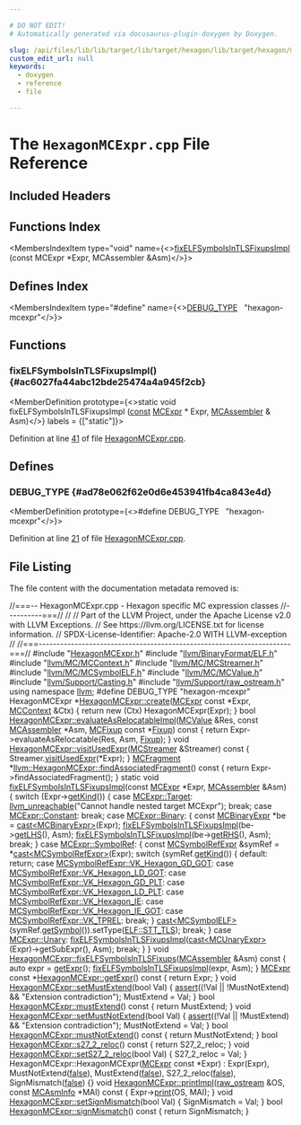 ```yaml
---

# DO NOT EDIT!
# Automatically generated via docusaurus-plugin-doxygen by Doxygen.

slug: /api/files/lib/lib/target/lib/target/hexagon/lib/target/hexagon/mctargetdesc/hexagonmcexpr-cpp
custom_edit_url: null
keywords:
  - doxygen
  - reference
  - file

---
```





# The `HexagonMCExpr.cpp` File Reference

<DoxygenPage pluginConfig={pluginConfig}>



## Included Headers

<IncludesList>
<IncludesListItem
  filePath="HexagonMCExpr.h"
  permalink="/docs/api/files/lib/lib/target/lib/target/hexagon/lib/target/hexagon/mctargetdesc/hexagonmcexpr-h"
  isLocal="true" />
<IncludesListItem
  filePath="llvm/BinaryFormat/ELF.h"
  permalink="/docs/api/files/include/include/llvm/include/llvm/binaryformat/elf-h"
  isLocal="true" />
<IncludesListItem
  filePath="llvm/MC/MCContext.h"
  permalink="/docs/api/files/include/include/llvm/include/llvm/mc/mccontext-h"
  isLocal="true" />
<IncludesListItem
  filePath="llvm/MC/MCStreamer.h"
  permalink="/docs/api/files/include/include/llvm/include/llvm/mc/mcstreamer-h"
  isLocal="true" />
<IncludesListItem
  filePath="llvm/MC/MCSymbolELF.h"
  permalink="/docs/api/files/include/include/llvm/include/llvm/mc/mcsymbolelf-h"
  isLocal="true" />
<IncludesListItem
  filePath="llvm/MC/MCValue.h"
  permalink="/docs/api/files/include/include/llvm/include/llvm/mc/mcvalue-h"
  isLocal="true" />
<IncludesListItem
  filePath="llvm/Support/Casting.h"
  permalink="/docs/api/files/include/include/llvm/include/llvm/support/casting-h"
  isLocal="true" />
<IncludesListItem
  filePath="llvm/Support/raw_ostream.h"
  permalink="/docs/api/files/include/include/llvm/include/llvm/support/raw-ostream-h"
  isLocal="true" />
</IncludesList>

## Functions Index

<MembersIndex>

<MembersIndexItem
  type="void"
  name={<><a href="#ac6027fa44abc12bde25474a4a945f2cb">fixELFSymbolsInTLSFixupsImpl</a> (const MCExpr &#42;Expr, MCAssembler &amp;Asm)</>}>
</MembersIndexItem>

</MembersIndex>

## Defines Index

<MembersIndex>

<MembersIndexItem
  type="#define"
  name={<><a href="#ad78e062f62e0d6e453941fb4ca843e4d">DEBUG&#95;TYPE</a>&nbsp;&nbsp;&nbsp;&quot;hexagon-mcexpr&quot;</>}>
</MembersIndexItem>

</MembersIndex>


<SectionDefinition>

## Functions

### fixELFSymbolsInTLSFixupsImpl() {#ac6027fa44abc12bde25474a4a945f2cb}

<MemberDefinition
  prototype={<>static void fixELFSymbolsInTLSFixupsImpl (<a href="/docs/api/files/lib/lib/target/lib/target/aarch64/aarch64promoteconstant-cpp/#a90f8350fecae261c25be85d38b451bff">const</a> <a href="/docs/api/classes/llvm/mcexpr">MCExpr</a> &#42; Expr, <a href="/docs/api/classes/llvm/mcassembler">MCAssembler</a> &amp; Asm)</>}
  labels = {["static"]}>

Definition at line <a href="#l00041">41</a> of file <a href="/docs/api/files/lib/lib/target/lib/target/hexagon/lib/target/hexagon/mctargetdesc/hexagonmcexpr-cpp">HexagonMCExpr.cpp</a>.
</MemberDefinition>

</SectionDefinition>

<SectionDefinition>

## Defines

### DEBUG&#95;TYPE {#ad78e062f62e0d6e453941fb4ca843e4d}

<MemberDefinition
  prototype={<>#define DEBUG&#95;TYPE&nbsp;&nbsp;&nbsp;&quot;hexagon-mcexpr&quot;</>}>

Definition at line <a href="#l00021">21</a> of file <a href="/docs/api/files/lib/lib/target/lib/target/hexagon/lib/target/hexagon/mctargetdesc/hexagonmcexpr-cpp">HexagonMCExpr.cpp</a>.
</MemberDefinition>

</SectionDefinition>

## File Listing

The file content with the documentation metadata removed is:

<ProgramListing>

<Link id="l00001" /><CodeLine lineNumber="1"><Highlight kind="comment">//===-- HexagonMCExpr.cpp - Hexagon specific MC expression classes</Highlight><Highlight kind="normal"></Highlight></CodeLine>
<Link id="l00002" /><CodeLine lineNumber="2"><Highlight kind="normal"></Highlight><Highlight kind="comment">//----------===//</Highlight><Highlight kind="normal"></Highlight></CodeLine>
<Link id="l00003" /><CodeLine lineNumber="3"><Highlight kind="normal"></Highlight><Highlight kind="comment">//</Highlight><Highlight kind="normal"></Highlight></CodeLine>
<Link id="l00004" /><CodeLine lineNumber="4"><Highlight kind="normal"></Highlight><Highlight kind="comment">// Part of the LLVM Project, under the Apache License v2.0 with LLVM Exceptions.</Highlight><Highlight kind="normal"></Highlight></CodeLine>
<Link id="l00005" /><CodeLine lineNumber="5"><Highlight kind="normal"></Highlight><Highlight kind="comment">// See https://llvm.org/LICENSE.txt for license information.</Highlight><Highlight kind="normal"></Highlight></CodeLine>
<Link id="l00006" /><CodeLine lineNumber="6"><Highlight kind="normal"></Highlight><Highlight kind="comment">// SPDX-License-Identifier: Apache-2.0 WITH LLVM-exception</Highlight><Highlight kind="normal"></Highlight></CodeLine>
<Link id="l00007" /><CodeLine lineNumber="7"><Highlight kind="normal"></Highlight><Highlight kind="comment">//</Highlight><Highlight kind="normal"></Highlight></CodeLine>
<Link id="l00008" /><CodeLine lineNumber="8"><Highlight kind="normal"></Highlight><Highlight kind="comment">//===----------------------------------------------------------------------===//</Highlight><Highlight kind="normal"></Highlight></CodeLine>
<Link id="l00009" /><CodeLine lineNumber="9"><Highlight kind="normal"></Highlight></CodeLine>
<Link id="l00010" /><CodeLine lineNumber="10"><Highlight kind="normal"></Highlight><Highlight kind="preprocessor">#include &quot;<a href="/docs/api/files/lib/lib/target/lib/target/hexagon/lib/target/hexagon/mctargetdesc/hexagonmcexpr-h">HexagonMCExpr.h</a>&quot;</Highlight><Highlight kind="normal"></Highlight></CodeLine>
<Link id="l00011" /><CodeLine lineNumber="11"><Highlight kind="normal"></Highlight><Highlight kind="preprocessor">#include &quot;<a href="/docs/api/files/include/include/llvm/include/llvm/binaryformat/elf-h">llvm/BinaryFormat/ELF.h</a>&quot;</Highlight><Highlight kind="normal"></Highlight></CodeLine>
<Link id="l00012" /><CodeLine lineNumber="12"><Highlight kind="normal"></Highlight><Highlight kind="preprocessor">#include &quot;<a href="/docs/api/files/include/include/llvm/include/llvm/mc/mccontext-h">llvm/MC/MCContext.h</a>&quot;</Highlight><Highlight kind="normal"></Highlight></CodeLine>
<Link id="l00013" /><CodeLine lineNumber="13"><Highlight kind="normal"></Highlight><Highlight kind="preprocessor">#include &quot;<a href="/docs/api/files/include/include/llvm/include/llvm/mc/mcstreamer-h">llvm/MC/MCStreamer.h</a>&quot;</Highlight><Highlight kind="normal"></Highlight></CodeLine>
<Link id="l00014" /><CodeLine lineNumber="14"><Highlight kind="normal"></Highlight><Highlight kind="preprocessor">#include &quot;<a href="/docs/api/files/include/include/llvm/include/llvm/mc/mcsymbolelf-h">llvm/MC/MCSymbolELF.h</a>&quot;</Highlight><Highlight kind="normal"></Highlight></CodeLine>
<Link id="l00015" /><CodeLine lineNumber="15"><Highlight kind="normal"></Highlight><Highlight kind="preprocessor">#include &quot;<a href="/docs/api/files/include/include/llvm/include/llvm/mc/mcvalue-h">llvm/MC/MCValue.h</a>&quot;</Highlight><Highlight kind="normal"></Highlight></CodeLine>
<Link id="l00016" /><CodeLine lineNumber="16"><Highlight kind="normal"></Highlight><Highlight kind="preprocessor">#include &quot;<a href="/docs/api/files/include/include/llvm/include/llvm/support/casting-h">llvm/Support/Casting.h</a>&quot;</Highlight><Highlight kind="normal"></Highlight></CodeLine>
<Link id="l00017" /><CodeLine lineNumber="17"><Highlight kind="normal"></Highlight><Highlight kind="preprocessor">#include &quot;<a href="/docs/api/files/include/include/llvm/include/llvm/support/raw-ostream-h">llvm/Support/raw&#95;ostream.h</a>&quot;</Highlight><Highlight kind="normal"></Highlight></CodeLine>
<Link id="l00018" /><CodeLine lineNumber="18"><Highlight kind="normal"></Highlight></CodeLine>
<Link id="l00019" /><CodeLine lineNumber="19"><Highlight kind="normal"></Highlight><Highlight kind="keyword">using namespace </Highlight><Highlight kind="normal"><a href="/docs/api/namespaces/llvm">llvm</a>;</Highlight></CodeLine>
<Link id="l00020" /><CodeLine lineNumber="20"><Highlight kind="normal"></Highlight></CodeLine>
<Link id="l00021" /><CodeLine lineNumber="21" lineLink="#ad78e062f62e0d6e453941fb4ca843e4d"><Highlight kind="normal"></Highlight><Highlight kind="preprocessor">#define DEBUG&#95;TYPE &quot;hexagon-mcexpr&quot;</Highlight><Highlight kind="normal"></Highlight></CodeLine>
<Link id="l00022" /><CodeLine lineNumber="22"><Highlight kind="normal"></Highlight></CodeLine>
<Link id="l00023" /><CodeLine lineNumber="23" lineLink="/docs/api/classes/llvm/hexagonmcexpr/#a81566bd7394be9eb4df918513ea11b9b"><Highlight kind="normal">HexagonMCExpr &#42;<a href="/docs/api/classes/llvm/hexagonmcexpr/#a81566bd7394be9eb4df918513ea11b9b">HexagonMCExpr::create</a>(<a href="/docs/api/classes/llvm/mcexpr">MCExpr</a> </Highlight><Highlight kind="keyword">const</Highlight><Highlight kind="normal"> &#42;Expr, <a href="/docs/api/classes/llvm/mccontext">MCContext</a> &amp;Ctx) &#123;</Highlight></CodeLine>
<Link id="l00024" /><CodeLine lineNumber="24"><Highlight kind="normal">  </Highlight><Highlight kind="keywordflow">return</Highlight><Highlight kind="normal"> </Highlight><Highlight kind="keyword">new</Highlight><Highlight kind="normal"> (Ctx) HexagonMCExpr(Expr);</Highlight></CodeLine>
<Link id="l00025" /><CodeLine lineNumber="25"><Highlight kind="normal">&#125;</Highlight></CodeLine>
<Link id="l00026" /><CodeLine lineNumber="26"><Highlight kind="normal"></Highlight></CodeLine>
<Link id="l00027" /><CodeLine lineNumber="27" lineLink="/docs/api/classes/llvm/hexagonmcexpr/#a8d38c1312f839e6d789932230e6d420f"><Highlight kind="normal"></Highlight><Highlight kind="keywordtype">bool</Highlight><Highlight kind="normal"> <a href="/docs/api/classes/llvm/hexagonmcexpr/#a8d38c1312f839e6d789932230e6d420f">HexagonMCExpr::evaluateAsRelocatableImpl</a>(<a href="/docs/api/classes/llvm/mcvalue">MCValue</a> &amp;Res,</Highlight></CodeLine>
<Link id="l00028" /><CodeLine lineNumber="28"><Highlight kind="normal">                                              </Highlight><Highlight kind="keyword">const</Highlight><Highlight kind="normal"> <a href="/docs/api/classes/llvm/mcassembler">MCAssembler</a> &#42;Asm,</Highlight></CodeLine>
<Link id="l00029" /><CodeLine lineNumber="29"><Highlight kind="normal">                                              <a href="/docs/api/classes/llvm/mcfixup">MCFixup</a> </Highlight><Highlight kind="keyword">const</Highlight><Highlight kind="normal"> &#42;<a href="/docs/api/files/lib/lib/target/lib/target/powerpc/ppctlsdynamiccall-cpp/#a4a235aedca5bbfc39934045b6cbf9c70">Fixup</a>)</Highlight><Highlight kind="keyword"> const </Highlight><Highlight kind="normal">&#123;</Highlight></CodeLine>
<Link id="l00030" /><CodeLine lineNumber="30"><Highlight kind="normal">  </Highlight><Highlight kind="keywordflow">return</Highlight><Highlight kind="normal"> Expr-&gt;evaluateAsRelocatable(Res, Asm, <a href="/docs/api/files/lib/lib/target/lib/target/powerpc/ppctlsdynamiccall-cpp/#a4a235aedca5bbfc39934045b6cbf9c70">Fixup</a>);</Highlight></CodeLine>
<Link id="l00031" /><CodeLine lineNumber="31"><Highlight kind="normal">&#125;</Highlight></CodeLine>
<Link id="l00032" /><CodeLine lineNumber="32"><Highlight kind="normal"></Highlight></CodeLine>
<Link id="l00033" /><CodeLine lineNumber="33" lineLink="/docs/api/classes/llvm/hexagonmcexpr/#aec934e512bcd861faf50a32379b571ed"><Highlight kind="normal"></Highlight><Highlight kind="keywordtype">void</Highlight><Highlight kind="normal"> <a href="/docs/api/classes/llvm/hexagonmcexpr/#aec934e512bcd861faf50a32379b571ed">HexagonMCExpr::visitUsedExpr</a>(<a href="/docs/api/classes/llvm/mcstreamer">MCStreamer</a> &amp;Streamer)</Highlight><Highlight kind="keyword"> const </Highlight><Highlight kind="normal">&#123;</Highlight></CodeLine>
<Link id="l00034" /><CodeLine lineNumber="34"><Highlight kind="normal">  Streamer.<a href="/docs/api/classes/llvm/mcstreamer/#afb2fc7b7b30a601f94f8f5a6297ec68f">visitUsedExpr</a>(&#42;Expr);</Highlight></CodeLine>
<Link id="l00035" /><CodeLine lineNumber="35"><Highlight kind="normal">&#125;</Highlight></CodeLine>
<Link id="l00036" /><CodeLine lineNumber="36"><Highlight kind="normal"></Highlight></CodeLine>
<Link id="l00037" /><CodeLine lineNumber="37" lineLink="/docs/api/classes/llvm/hexagonmcexpr/#aa950b1f4ad67940b27f8c23658a6ec2b"><Highlight kind="normal"><a href="/docs/api/classes/llvm/mcfragment">MCFragment</a> &#42;<a href="/docs/api/classes/llvm/hexagonmcexpr/#aa950b1f4ad67940b27f8c23658a6ec2b">llvm::HexagonMCExpr::findAssociatedFragment</a>()</Highlight><Highlight kind="keyword"> const </Highlight><Highlight kind="normal">&#123;</Highlight></CodeLine>
<Link id="l00038" /><CodeLine lineNumber="38"><Highlight kind="normal">  </Highlight><Highlight kind="keywordflow">return</Highlight><Highlight kind="normal"> Expr-&gt;findAssociatedFragment();</Highlight></CodeLine>
<Link id="l00039" /><CodeLine lineNumber="39"><Highlight kind="normal">&#125;</Highlight></CodeLine>
<Link id="l00040" /><CodeLine lineNumber="40"><Highlight kind="normal"></Highlight></CodeLine>
<Link id="l00041" /><CodeLine lineNumber="41" lineLink="#ac6027fa44abc12bde25474a4a945f2cb"><Highlight kind="normal"></Highlight><Highlight kind="keyword">static</Highlight><Highlight kind="normal"> </Highlight><Highlight kind="keywordtype">void</Highlight><Highlight kind="normal"> <a href="/docs/api/files/lib/lib/target/lib/target/aarch64/lib/target/aarch64/mctargetdesc/aarch64mcexpr-cpp/#ac6027fa44abc12bde25474a4a945f2cb">fixELFSymbolsInTLSFixupsImpl</a>(</Highlight><Highlight kind="keyword">const</Highlight><Highlight kind="normal"> <a href="/docs/api/classes/llvm/mcexpr">MCExpr</a> &#42;Expr, <a href="/docs/api/classes/llvm/mcassembler">MCAssembler</a> &amp;Asm) &#123;</Highlight></CodeLine>
<Link id="l00042" /><CodeLine lineNumber="42"><Highlight kind="normal">  </Highlight><Highlight kind="keywordflow">switch</Highlight><Highlight kind="normal"> (Expr-&gt;<a href="/docs/api/classes/llvm/mcexpr/#af5d6e67c11188675c1309e098afac194">getKind</a>()) &#123;</Highlight></CodeLine>
<Link id="l00043" /><CodeLine lineNumber="43"><Highlight kind="normal">  </Highlight><Highlight kind="keywordflow">case</Highlight><Highlight kind="normal"> <a href="/docs/api/classes/llvm/mcexpr/#a83112ba0cecd7a7add9f1f9c441d606faa65560b8224a92e80f422df090f07c55">MCExpr::Target</a>:</Highlight></CodeLine>
<Link id="l00044" /><CodeLine lineNumber="44"><Highlight kind="normal">    <a href="/docs/api/files/include/include/llvm/include/llvm/support/errorhandling-h/#ace243f5c25697a1107cce46626b3dc94">llvm&#95;unreachable</a>(</Highlight><Highlight kind="stringliteral">&quot;Cannot handle nested target MCExpr&quot;</Highlight><Highlight kind="normal">);</Highlight></CodeLine>
<Link id="l00045" /><CodeLine lineNumber="45"><Highlight kind="normal">    </Highlight><Highlight kind="keywordflow">break</Highlight><Highlight kind="normal">;</Highlight></CodeLine>
<Link id="l00046" /><CodeLine lineNumber="46"><Highlight kind="normal">  </Highlight><Highlight kind="keywordflow">case</Highlight><Highlight kind="normal"> <a href="/docs/api/classes/llvm/mcexpr/#a83112ba0cecd7a7add9f1f9c441d606fa66e286cc65e62341501e5b26feade28d">MCExpr::Constant</a>:</Highlight></CodeLine>
<Link id="l00047" /><CodeLine lineNumber="47"><Highlight kind="normal">    </Highlight><Highlight kind="keywordflow">break</Highlight><Highlight kind="normal">;</Highlight></CodeLine>
<Link id="l00048" /><CodeLine lineNumber="48"><Highlight kind="normal"></Highlight></CodeLine>
<Link id="l00049" /><CodeLine lineNumber="49"><Highlight kind="normal">  </Highlight><Highlight kind="keywordflow">case</Highlight><Highlight kind="normal"> <a href="/docs/api/classes/llvm/mcexpr/#a83112ba0cecd7a7add9f1f9c441d606fad39c4375f2de701a811385670a699a51">MCExpr::Binary</a>: &#123;</Highlight></CodeLine>
<Link id="l00050" /><CodeLine lineNumber="50"><Highlight kind="normal">    </Highlight><Highlight kind="keyword">const</Highlight><Highlight kind="normal"> <a href="/docs/api/classes/llvm/mcbinaryexpr">MCBinaryExpr</a> &#42;be = <a href="/docs/api/namespaces/llvm/#ac4fc845f5ed92de63cd4474f128f5fc5">cast&lt;MCBinaryExpr&gt;</a>(Expr);</Highlight></CodeLine>
<Link id="l00051" /><CodeLine lineNumber="51"><Highlight kind="normal">    <a href="/docs/api/files/lib/lib/target/lib/target/aarch64/lib/target/aarch64/mctargetdesc/aarch64mcexpr-cpp/#ac6027fa44abc12bde25474a4a945f2cb">fixELFSymbolsInTLSFixupsImpl</a>(be-&gt;<a href="/docs/api/classes/llvm/mcbinaryexpr/#a071993fe404ae3387526e7a104b0f38c">getLHS</a>(), Asm);</Highlight></CodeLine>
<Link id="l00052" /><CodeLine lineNumber="52"><Highlight kind="normal">    <a href="/docs/api/files/lib/lib/target/lib/target/aarch64/lib/target/aarch64/mctargetdesc/aarch64mcexpr-cpp/#ac6027fa44abc12bde25474a4a945f2cb">fixELFSymbolsInTLSFixupsImpl</a>(be-&gt;<a href="/docs/api/classes/llvm/mcbinaryexpr/#a201920f46caa494d398931ef46788de2">getRHS</a>(), Asm);</Highlight></CodeLine>
<Link id="l00053" /><CodeLine lineNumber="53"><Highlight kind="normal">    </Highlight><Highlight kind="keywordflow">break</Highlight><Highlight kind="normal">;</Highlight></CodeLine>
<Link id="l00054" /><CodeLine lineNumber="54"><Highlight kind="normal">  &#125;</Highlight></CodeLine>
<Link id="l00055" /><CodeLine lineNumber="55"><Highlight kind="normal">  </Highlight><Highlight kind="keywordflow">case</Highlight><Highlight kind="normal"> <a href="/docs/api/classes/llvm/mcexpr/#a83112ba0cecd7a7add9f1f9c441d606fa8cbc19c1660252a30c030fa945999a91">MCExpr::SymbolRef</a>: &#123;</Highlight></CodeLine>
<Link id="l00056" /><CodeLine lineNumber="56"><Highlight kind="normal">    </Highlight><Highlight kind="keyword">const</Highlight><Highlight kind="normal"> <a href="/docs/api/classes/llvm/mcsymbolrefexpr">MCSymbolRefExpr</a> &amp;symRef = &#42;<a href="/docs/api/namespaces/llvm/#ac4fc845f5ed92de63cd4474f128f5fc5">cast&lt;MCSymbolRefExpr&gt;</a>(Expr);</Highlight></CodeLine>
<Link id="l00057" /><CodeLine lineNumber="57"><Highlight kind="normal">    </Highlight><Highlight kind="keywordflow">switch</Highlight><Highlight kind="normal"> (symRef.<a href="/docs/api/classes/llvm/mcsymbolrefexpr/#ad860e326e495f296cdee70606908a6b1">getKind</a>()) &#123;</Highlight></CodeLine>
<Link id="l00058" /><CodeLine lineNumber="58"><Highlight kind="normal">    </Highlight><Highlight kind="keywordflow">default</Highlight><Highlight kind="normal">:</Highlight></CodeLine>
<Link id="l00059" /><CodeLine lineNumber="59"><Highlight kind="normal">      </Highlight><Highlight kind="keywordflow">return</Highlight><Highlight kind="normal">;</Highlight></CodeLine>
<Link id="l00060" /><CodeLine lineNumber="60"><Highlight kind="normal">    </Highlight><Highlight kind="keywordflow">case</Highlight><Highlight kind="normal"> <a href="/docs/api/classes/llvm/mcsymbolrefexpr/#a5c463f6352570ee778c35c40949c4985a7de84847ab4ad2a218fefb78e952e6ab">MCSymbolRefExpr::VK&#95;Hexagon&#95;GD&#95;GOT</a>:</Highlight></CodeLine>
<Link id="l00061" /><CodeLine lineNumber="61"><Highlight kind="normal">    </Highlight><Highlight kind="keywordflow">case</Highlight><Highlight kind="normal"> <a href="/docs/api/classes/llvm/mcsymbolrefexpr/#a5c463f6352570ee778c35c40949c4985ae2423d201933ce84129fd857e083d3d3">MCSymbolRefExpr::VK&#95;Hexagon&#95;LD&#95;GOT</a>:</Highlight></CodeLine>
<Link id="l00062" /><CodeLine lineNumber="62"><Highlight kind="normal">    </Highlight><Highlight kind="keywordflow">case</Highlight><Highlight kind="normal"> <a href="/docs/api/classes/llvm/mcsymbolrefexpr/#a5c463f6352570ee778c35c40949c4985a935589a2c56d70c003eaec114c908fae">MCSymbolRefExpr::VK&#95;Hexagon&#95;GD&#95;PLT</a>:</Highlight></CodeLine>
<Link id="l00063" /><CodeLine lineNumber="63"><Highlight kind="normal">    </Highlight><Highlight kind="keywordflow">case</Highlight><Highlight kind="normal"> <a href="/docs/api/classes/llvm/mcsymbolrefexpr/#a5c463f6352570ee778c35c40949c4985a746b73972bc3af36acc05a2ce90d9baa">MCSymbolRefExpr::VK&#95;Hexagon&#95;LD&#95;PLT</a>:</Highlight></CodeLine>
<Link id="l00064" /><CodeLine lineNumber="64"><Highlight kind="normal">    </Highlight><Highlight kind="keywordflow">case</Highlight><Highlight kind="normal"> <a href="/docs/api/classes/llvm/mcsymbolrefexpr/#a5c463f6352570ee778c35c40949c4985a76148043f2fa1509f2b55b6472eeac7f">MCSymbolRefExpr::VK&#95;Hexagon&#95;IE</a>:</Highlight></CodeLine>
<Link id="l00065" /><CodeLine lineNumber="65"><Highlight kind="normal">    </Highlight><Highlight kind="keywordflow">case</Highlight><Highlight kind="normal"> <a href="/docs/api/classes/llvm/mcsymbolrefexpr/#a5c463f6352570ee778c35c40949c4985ab09b72e3f9139ae88ba205eabfb79c4a">MCSymbolRefExpr::VK&#95;Hexagon&#95;IE&#95;GOT</a>:</Highlight></CodeLine>
<Link id="l00066" /><CodeLine lineNumber="66"><Highlight kind="normal">    </Highlight><Highlight kind="keywordflow">case</Highlight><Highlight kind="normal"> <a href="/docs/api/classes/llvm/mcsymbolrefexpr/#a5c463f6352570ee778c35c40949c4985aa12b324430d5f16b6a4e1f965048c38a">MCSymbolRefExpr::VK&#95;TPREL</a>:</Highlight></CodeLine>
<Link id="l00067" /><CodeLine lineNumber="67"><Highlight kind="normal">      </Highlight><Highlight kind="keywordflow">break</Highlight><Highlight kind="normal">;</Highlight></CodeLine>
<Link id="l00068" /><CodeLine lineNumber="68"><Highlight kind="normal">    &#125;</Highlight></CodeLine>
<Link id="l00069" /><CodeLine lineNumber="69"><Highlight kind="normal">    <a href="/docs/api/namespaces/llvm/#ac4fc845f5ed92de63cd4474f128f5fc5">cast&lt;MCSymbolELF&gt;</a>(symRef.<a href="/docs/api/classes/llvm/mcsymbolrefexpr/#a048f077746d95f142d02e56586862bf2">getSymbol</a>()).setType(<a href="/docs/api/namespaces/llvm/elf/#ac6fcda18e36f2c9045a88905ff3fc179ab453d9dfef54b0c7fd0cbaf82b4ba9d6">ELF::STT&#95;TLS</a>);</Highlight></CodeLine>
<Link id="l00070" /><CodeLine lineNumber="70"><Highlight kind="normal">    </Highlight><Highlight kind="keywordflow">break</Highlight><Highlight kind="normal">;</Highlight></CodeLine>
<Link id="l00071" /><CodeLine lineNumber="71"><Highlight kind="normal">  &#125;</Highlight></CodeLine>
<Link id="l00072" /><CodeLine lineNumber="72"><Highlight kind="normal">  </Highlight><Highlight kind="keywordflow">case</Highlight><Highlight kind="normal"> <a href="/docs/api/classes/llvm/mcexpr/#a83112ba0cecd7a7add9f1f9c441d606fa5928e5c98f309a381e165e774c09f49e">MCExpr::Unary</a>:</Highlight></CodeLine>
<Link id="l00073" /><CodeLine lineNumber="73"><Highlight kind="normal">    <a href="/docs/api/files/lib/lib/target/lib/target/aarch64/lib/target/aarch64/mctargetdesc/aarch64mcexpr-cpp/#ac6027fa44abc12bde25474a4a945f2cb">fixELFSymbolsInTLSFixupsImpl</a>(<a href="/docs/api/namespaces/llvm/#ac4fc845f5ed92de63cd4474f128f5fc5">cast&lt;MCUnaryExpr&gt;</a>(Expr)-&gt;getSubExpr(), Asm);</Highlight></CodeLine>
<Link id="l00074" /><CodeLine lineNumber="74"><Highlight kind="normal">    </Highlight><Highlight kind="keywordflow">break</Highlight><Highlight kind="normal">;</Highlight></CodeLine>
<Link id="l00075" /><CodeLine lineNumber="75"><Highlight kind="normal">  &#125;</Highlight></CodeLine>
<Link id="l00076" /><CodeLine lineNumber="76"><Highlight kind="normal">&#125;</Highlight></CodeLine>
<Link id="l00077" /><CodeLine lineNumber="77"><Highlight kind="normal"></Highlight></CodeLine>
<Link id="l00078" /><CodeLine lineNumber="78" lineLink="/docs/api/classes/llvm/hexagonmcexpr/#a5961a76571b72f4bde70a029fd7e31c0"><Highlight kind="normal"></Highlight><Highlight kind="keywordtype">void</Highlight><Highlight kind="normal"> <a href="/docs/api/classes/llvm/hexagonmcexpr/#a5961a76571b72f4bde70a029fd7e31c0">HexagonMCExpr::fixELFSymbolsInTLSFixups</a>(<a href="/docs/api/classes/llvm/mcassembler">MCAssembler</a> &amp;Asm)</Highlight><Highlight kind="keyword"> const </Highlight><Highlight kind="normal">&#123;</Highlight></CodeLine>
<Link id="l00079" /><CodeLine lineNumber="79"><Highlight kind="normal">  </Highlight><Highlight kind="keyword">auto</Highlight><Highlight kind="normal"> expr = <a href="/docs/api/classes/llvm/hexagonmcexpr/#ab552670a785e186ac48027fe4ae32688">getExpr</a>();</Highlight></CodeLine>
<Link id="l00080" /><CodeLine lineNumber="80"><Highlight kind="normal">  <a href="/docs/api/files/lib/lib/target/lib/target/aarch64/lib/target/aarch64/mctargetdesc/aarch64mcexpr-cpp/#ac6027fa44abc12bde25474a4a945f2cb">fixELFSymbolsInTLSFixupsImpl</a>(expr, Asm);</Highlight></CodeLine>
<Link id="l00081" /><CodeLine lineNumber="81"><Highlight kind="normal">&#125;</Highlight></CodeLine>
<Link id="l00082" /><CodeLine lineNumber="82"><Highlight kind="normal"></Highlight></CodeLine>
<Link id="l00083" /><CodeLine lineNumber="83" lineLink="/docs/api/classes/llvm/hexagonmcexpr/#ab552670a785e186ac48027fe4ae32688"><Highlight kind="normal"><a href="/docs/api/classes/llvm/mcexpr">MCExpr</a> </Highlight><Highlight kind="keyword">const</Highlight><Highlight kind="normal"> &#42;<a href="/docs/api/classes/llvm/hexagonmcexpr/#ab552670a785e186ac48027fe4ae32688">HexagonMCExpr::getExpr</a>()</Highlight><Highlight kind="keyword"> const </Highlight><Highlight kind="normal">&#123; </Highlight><Highlight kind="keywordflow">return</Highlight><Highlight kind="normal"> Expr; &#125;</Highlight></CodeLine>
<Link id="l00084" /><CodeLine lineNumber="84"><Highlight kind="normal"></Highlight></CodeLine>
<Link id="l00085" /><CodeLine lineNumber="85" lineLink="/docs/api/classes/llvm/hexagonmcexpr/#a9f09c78f6fc2bf531212eabec2905904"><Highlight kind="normal"></Highlight><Highlight kind="keywordtype">void</Highlight><Highlight kind="normal"> <a href="/docs/api/classes/llvm/hexagonmcexpr/#a9f09c78f6fc2bf531212eabec2905904">HexagonMCExpr::setMustExtend</a>(</Highlight><Highlight kind="keywordtype">bool</Highlight><Highlight kind="normal"> Val) &#123;</Highlight></CodeLine>
<Link id="l00086" /><CodeLine lineNumber="86"><Highlight kind="normal">  <a href="/docs/api/files/lib/lib/target/lib/target/amdgpu/silowercontrolflow-cpp/#a4868c5d81c5ccc98c47aeab6244346a0">assert</a>((!Val || !MustNotExtend) &amp;&amp; </Highlight><Highlight kind="stringliteral">&quot;Extension contradiction&quot;</Highlight><Highlight kind="normal">);</Highlight></CodeLine>
<Link id="l00087" /><CodeLine lineNumber="87"><Highlight kind="normal">  MustExtend = Val;</Highlight></CodeLine>
<Link id="l00088" /><CodeLine lineNumber="88"><Highlight kind="normal">&#125;</Highlight></CodeLine>
<Link id="l00089" /><CodeLine lineNumber="89"><Highlight kind="normal"></Highlight></CodeLine>
<Link id="l00090" /><CodeLine lineNumber="90" lineLink="/docs/api/classes/llvm/hexagonmcexpr/#a7b6727baf4b2e8c33ab3c7063339c4e3"><Highlight kind="normal"></Highlight><Highlight kind="keywordtype">bool</Highlight><Highlight kind="normal"> <a href="/docs/api/classes/llvm/hexagonmcexpr/#a7b6727baf4b2e8c33ab3c7063339c4e3">HexagonMCExpr::mustExtend</a>()</Highlight><Highlight kind="keyword"> const </Highlight><Highlight kind="normal">&#123; </Highlight><Highlight kind="keywordflow">return</Highlight><Highlight kind="normal"> MustExtend; &#125;</Highlight></CodeLine>
<Link id="l00091" /><CodeLine lineNumber="91" lineLink="/docs/api/classes/llvm/hexagonmcexpr/#a1d94ee4c8ac6b3ec3606c9766c82dcd9"><Highlight kind="normal"></Highlight><Highlight kind="keywordtype">void</Highlight><Highlight kind="normal"> <a href="/docs/api/classes/llvm/hexagonmcexpr/#a1d94ee4c8ac6b3ec3606c9766c82dcd9">HexagonMCExpr::setMustNotExtend</a>(</Highlight><Highlight kind="keywordtype">bool</Highlight><Highlight kind="normal"> Val) &#123;</Highlight></CodeLine>
<Link id="l00092" /><CodeLine lineNumber="92"><Highlight kind="normal">  <a href="/docs/api/files/lib/lib/target/lib/target/amdgpu/silowercontrolflow-cpp/#a4868c5d81c5ccc98c47aeab6244346a0">assert</a>((!Val || !MustExtend) &amp;&amp; </Highlight><Highlight kind="stringliteral">&quot;Extension contradiction&quot;</Highlight><Highlight kind="normal">);</Highlight></CodeLine>
<Link id="l00093" /><CodeLine lineNumber="93"><Highlight kind="normal">  MustNotExtend = Val;</Highlight></CodeLine>
<Link id="l00094" /><CodeLine lineNumber="94"><Highlight kind="normal">&#125;</Highlight></CodeLine>
<Link id="l00095" /><CodeLine lineNumber="95" lineLink="/docs/api/classes/llvm/hexagonmcexpr/#a318bb6449f347e87664f9dec35a831bc"><Highlight kind="normal"></Highlight><Highlight kind="keywordtype">bool</Highlight><Highlight kind="normal"> <a href="/docs/api/classes/llvm/hexagonmcexpr/#a318bb6449f347e87664f9dec35a831bc">HexagonMCExpr::mustNotExtend</a>()</Highlight><Highlight kind="keyword"> const </Highlight><Highlight kind="normal">&#123; </Highlight><Highlight kind="keywordflow">return</Highlight><Highlight kind="normal"> MustNotExtend; &#125;</Highlight></CodeLine>
<Link id="l00096" /><CodeLine lineNumber="96"><Highlight kind="normal"></Highlight></CodeLine>
<Link id="l00097" /><CodeLine lineNumber="97" lineLink="/docs/api/classes/llvm/hexagonmcexpr/#a85e372984bd10356d2313b67a899ced9"><Highlight kind="normal"></Highlight><Highlight kind="keywordtype">bool</Highlight><Highlight kind="normal"> <a href="/docs/api/classes/llvm/hexagonmcexpr/#a85e372984bd10356d2313b67a899ced9">HexagonMCExpr::s27&#95;2&#95;reloc</a>()</Highlight><Highlight kind="keyword"> const </Highlight><Highlight kind="normal">&#123; </Highlight><Highlight kind="keywordflow">return</Highlight><Highlight kind="normal"> S27&#95;2&#95;reloc; &#125;</Highlight></CodeLine>
<Link id="l00098" /><CodeLine lineNumber="98" lineLink="/docs/api/classes/llvm/hexagonmcexpr/#ab5586106990e946fd835539d8ac11902"><Highlight kind="normal"></Highlight><Highlight kind="keywordtype">void</Highlight><Highlight kind="normal"> <a href="/docs/api/classes/llvm/hexagonmcexpr/#ab5586106990e946fd835539d8ac11902">HexagonMCExpr::setS27&#95;2&#95;reloc</a>(</Highlight><Highlight kind="keywordtype">bool</Highlight><Highlight kind="normal"> Val) &#123;</Highlight></CodeLine>
<Link id="l00099" /><CodeLine lineNumber="99"><Highlight kind="normal">  S27&#95;2&#95;reloc = Val;</Highlight></CodeLine>
<Link id="l00100" /><CodeLine lineNumber="100"><Highlight kind="normal">&#125;</Highlight></CodeLine>
<Link id="l00101" /><CodeLine lineNumber="101"><Highlight kind="normal"></Highlight></CodeLine>
<Link id="l00102" /><CodeLine lineNumber="102"><Highlight kind="normal">HexagonMCExpr::HexagonMCExpr(<a href="/docs/api/classes/llvm/mcexpr">MCExpr</a> </Highlight><Highlight kind="keyword">const</Highlight><Highlight kind="normal"> &#42;Expr)</Highlight></CodeLine>
<Link id="l00103" /><CodeLine lineNumber="103"><Highlight kind="normal">    : Expr(Expr), MustNotExtend(<a href="/docs/api/namespaces/false">false</a>), MustExtend(<a href="/docs/api/namespaces/false">false</a>), S27&#95;2&#95;reloc(<a href="/docs/api/namespaces/false">false</a>),</Highlight></CodeLine>
<Link id="l00104" /><CodeLine lineNumber="104"><Highlight kind="normal">      SignMismatch(<a href="/docs/api/namespaces/false">false</a>) &#123;&#125;</Highlight></CodeLine>
<Link id="l00105" /><CodeLine lineNumber="105"><Highlight kind="normal"></Highlight></CodeLine>
<Link id="l00106" /><CodeLine lineNumber="106" lineLink="/docs/api/classes/llvm/hexagonmcexpr/#a4de7a5304f764fd6583ec75b5ce6a5e6"><Highlight kind="normal"></Highlight><Highlight kind="keywordtype">void</Highlight><Highlight kind="normal"> <a href="/docs/api/classes/llvm/hexagonmcexpr/#a4de7a5304f764fd6583ec75b5ce6a5e6">HexagonMCExpr::printImpl</a>(<a href="/docs/api/classes/llvm/raw-ostream">raw&#95;ostream</a> &amp;OS, </Highlight><Highlight kind="keyword">const</Highlight><Highlight kind="normal"> <a href="/docs/api/classes/llvm/mcasminfo">MCAsmInfo</a> &#42;MAI)</Highlight><Highlight kind="keyword"> const </Highlight><Highlight kind="normal">&#123;</Highlight></CodeLine>
<Link id="l00107" /><CodeLine lineNumber="107"><Highlight kind="normal">  Expr-&gt;<a href="/docs/api/classes/llvm/mcexpr/#ae3067756d9df7843be2d25cedab37da4">print</a>(OS, MAI);</Highlight></CodeLine>
<Link id="l00108" /><CodeLine lineNumber="108"><Highlight kind="normal">&#125;</Highlight></CodeLine>
<Link id="l00109" /><CodeLine lineNumber="109"><Highlight kind="normal"></Highlight></CodeLine>
<Link id="l00110" /><CodeLine lineNumber="110" lineLink="/docs/api/classes/llvm/hexagonmcexpr/#acbdc9f3a3b8d6aad75da13ed2f96bd9b"><Highlight kind="normal"></Highlight><Highlight kind="keywordtype">void</Highlight><Highlight kind="normal"> <a href="/docs/api/classes/llvm/hexagonmcexpr/#acbdc9f3a3b8d6aad75da13ed2f96bd9b">HexagonMCExpr::setSignMismatch</a>(</Highlight><Highlight kind="keywordtype">bool</Highlight><Highlight kind="normal"> Val) &#123;</Highlight></CodeLine>
<Link id="l00111" /><CodeLine lineNumber="111"><Highlight kind="normal">  SignMismatch = Val;</Highlight></CodeLine>
<Link id="l00112" /><CodeLine lineNumber="112"><Highlight kind="normal">&#125;</Highlight></CodeLine>
<Link id="l00113" /><CodeLine lineNumber="113"><Highlight kind="normal"></Highlight></CodeLine>
<Link id="l00114" /><CodeLine lineNumber="114" lineLink="/docs/api/classes/llvm/hexagonmcexpr/#a6de034f0258dedf038d0c47588468e7e"><Highlight kind="normal"></Highlight><Highlight kind="keywordtype">bool</Highlight><Highlight kind="normal"> <a href="/docs/api/classes/llvm/hexagonmcexpr/#a6de034f0258dedf038d0c47588468e7e">HexagonMCExpr::signMismatch</a>()</Highlight><Highlight kind="keyword"> const </Highlight><Highlight kind="normal">&#123;</Highlight></CodeLine>
<Link id="l00115" /><CodeLine lineNumber="115"><Highlight kind="normal">  </Highlight><Highlight kind="keywordflow">return</Highlight><Highlight kind="normal"> SignMismatch;</Highlight></CodeLine>
<Link id="l00116" /><CodeLine lineNumber="116"><Highlight kind="normal">&#125;</Highlight></CodeLine>

</ProgramListing>

</DoxygenPage>
